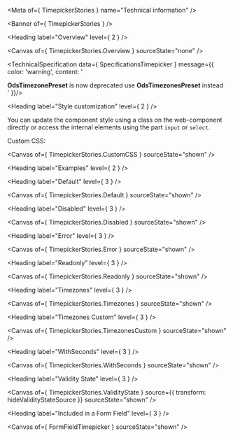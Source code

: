 
<Meta of={ TimepickerStories } name="Technical information" />

<Banner of={ TimepickerStories } />

<Heading label="Overview" level={ 2 } />

<Canvas of={ TimepickerStories.Overview } sourceState="none" />

<TechnicalSpecification data={ SpecificationsTimepicker }
                        message={{ color: 'warning', content: '<div><b>OdsTimezonePreset</b>  is now deprecated use <b>OdsTimezonesPreset</b>  instead</div>' }}/>

<Heading label="Style customization" level={ 2 } />

You can update the component style using a class on the web-component directly or access the internal elements
using the part `input` or `select`.

Custom CSS:

<Canvas of={ TimepickerStories.CustomCSS } sourceState="shown" />

<Heading label="Examples" level={ 2 } />

<Heading label="Default" level={ 3 } />

<Canvas of={ TimepickerStories.Default } sourceState="shown" />

<Heading label="Disabled" level={ 3 } />

<Canvas of={ TimepickerStories.Disabled } sourceState="shown" />

<Heading label="Error" level={ 3 } />

<Canvas of={ TimepickerStories.Error } sourceState="shown" />

<Heading label="Readonly" level={ 3 } />

<Canvas of={ TimepickerStories.Readonly } sourceState="shown" />

<Heading label="Timezones" level={ 3 } />

<Canvas of={ TimepickerStories.Timezones } sourceState="shown" />

<Heading label="Timezones Custom" level={ 3 } />

<Canvas of={ TimepickerStories.TimezonesCustom } sourceState="shown" />

<Heading label="WithSeconds" level={ 3 } />

<Canvas of={ TimepickerStories.WithSeconds } sourceState="shown" />

<Heading label="Validity State" level={ 3 } />

<Canvas of={ TimepickerStories.ValidityState } source={{ transform: hideValidityStateSource }} sourceState="shown" />

<Heading label="Included in a Form Field" level={ 3 } />

<Canvas of={ FormFieldTimepicker } sourceState="shown" />
